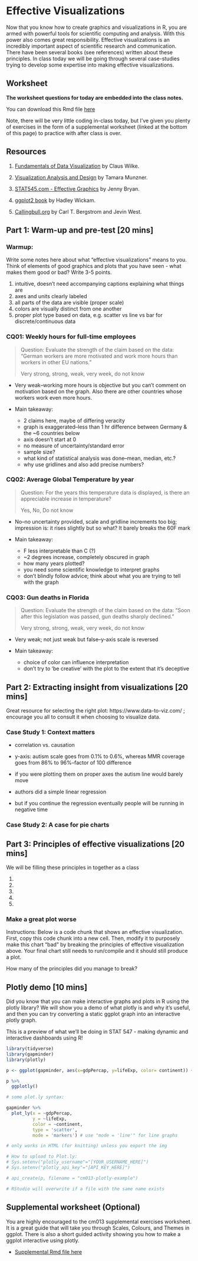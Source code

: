 # Effective Visualizations

Now that you know how to create graphics and visualizations in R, you are armed with powerful tools for scientific computing and analysis. With this power also comes great responsibility. Effective visualizations is an incredibly important aspect of scientific research and communication. There have been several books (see references) written about these principles. In class today we will be going through several case-studies trying to develop some expertise into making effective visualizations. 

## Worksheet

**The worksheet questions for today are embedded into the class notes.**

You can download this Rmd file [here](https://github.com/STAT545-UBC/Classroom/raw/master/cm013.Rmd)

Note, there will be very little coding in-class today, but I've given you plenty of exercises in the form of a supplemental worksheet (linked at the bottom of this page) to practice with after class is over.

## Resources

1. [Fundamentals of Data Visualization](https://serialmentor.com/dataviz/introduction.html) by Claus Wilke.

1. [Visualization Analysis and Design](https://www-taylorfrancis-com.ezproxy.library.ubc.ca/books/9780429088902) by Tamara Munzner.

1. [STAT545.com - Effective Graphics](https://stat545.com/effective-graphs.html) by Jenny Bryan.

1. [ggplot2 book](https://ggplot2-book.org) by Hadley Wickam.

1. [Callingbull.org](https://callingbull.org/tools.html) by Carl T. Bergstrom and Jevin West.

## Part 1: Warm-up and pre-test [20 mins]

### Warmup:

Write some notes here about what "effective visualizations" means to you. Think of elements of good graphics and plots that you have seen - what makes them good or bad? Write 3-5 points.

1. intuitive, doesn't need accompanying captions explaining what things are
1. axes and units clearly labeled
1. all parts of the data are visible (proper scale)
1. colors are visually distinct from one another
1. proper plot type based on data, e.g. scatter vs line vs bar for discrete/continuous data

### CQ01: Weekly hours for full-time employees

> Question: Evaluate the strength of the claim based on the data: "German workers are more motivated and work more hours than workers in other EU nations."
>
> Very strong, strong, weak, very week, do not know

- Very weak--working more hours is objective but you can't comment on motivation based on the graph. Also there are other countries whose workers work even more hours.

- Main takeaway: 
  - 2 claims here, maybe of differing veracity
  - graph is exaggerated--less than 1 hr difference between Germany & the ~6 countries below
  - axis doesn't start at 0
  - no measure of uncertainty/standard error
  - sample size? 
  - what kind of statistical analysis was done--mean, median, etc.?
  - why use gridlines and also add precise numbers?


### CQ02: Average Global Temperature by year

> Question: For the years this temperature data is displayed, is there an appreciable increase in temperature?
> 
> Yes, No, Do not know

- No--no uncertainty provided, scale and gridline increments too big; impression is: it rises slightly but so what? It barely breaks the 60F mark

- Main takeaway: 
  - F less interpretable than C (?)
  - ~2 degrees increase, completely obscured in graph
  - how many years plotted?
  - you need some scientific knowledge to interpret graphs
  - don't blindly follow advice; think about what you are trying to tell with the graph
  

### CQ03: Gun deaths in Florida

> Question: Evaluate the strength of the claim based on the data: “Soon after this legislation was passed, gun deaths sharply declined."
>
> Very strong, strong, weak, very week, do not know

- Very weak; not just weak but false--y-axis scale is reversed

- Main takeaway:
  - choice of color can influence interpretation
  - don't try to 'be creative' with the plot to the extent that it's deceptive

## Part 2: Extracting insight from visualizations  [20 mins]

Great resource for selecting the right plot: https://www.data-to-viz.com/ ; encourage you all to consult it when choosing to visualize data.

### Case Study 1: Context matters

- correlation vs. causation
- y-axis: autism scale goes from 0.1% to 0.6%, whereas MMR coverage goes from 86% to 96%--factor of 100 difference
- if you were plotting them on proper axes the autism line would barely move

- authors did a simple linear regression
- but if you continue the regression eventually people will be running in negative time


### Case Study 2: A case for pie charts



## Part 3: Principles of effective visualizations [20 mins]

We will be filling these principles in together as a class

1. 
1. 
1. 
1. 
1. 

### Make a great plot worse

Instructions: Below is a code chunk that shows an effective visualization. First, copy this code chunk into a new cell. Then, modify it to purposely make this chart "bad" by breaking the principles of effective visualization above. Your final chart still needs to run/compile and it should still produce a plot. 

How many of the principles did you manage to break?

## Plotly demo [10 mins]

Did you know that you can make interactive graphs and plots in R using the plotly library? We will show you a demo of what plotly is and why it's useful, and then you can try converting a static ggplot graph into an interactive plotly graph.

This is a preview of what we'll be doing in STAT 547 - making dynamic and interactive dashboards using R!

```r
library(tidyverse)
library(gapminder)
library(plotly)

p <- ggplot(gapminder, aes(x=gdpPercap, y=lifeExp, color= continent)) + geom_point()

p %>% 
  ggplotly()

# some plot.ly syntax:

```

```r
gapminder %>% 
  plot_ly(x = ~gdpPercap, 
          y = ~lifeExp, 
          color = ~continent, 
          type = 'scatter', 
          mode = 'markers') # use "mode = 'line'" for line graphs

# only works in HTML (for knitting) unless you export the img

# How to upload to Plot.ly:
# Sys.setenv("plotly_username"="[YOUR_USERNAME_HERE]")
# Sys.setenv("plotly_api_key"="[API_KEY_HERE]")

# api_create(p, filename = "cm013-plotly-example")

# RStudio will overwrite if a file with the same name exists
```


## Supplemental worksheet (Optional)

You are highly encouraged to the cm013 supplemental exercises worksheet. It is a great guide that will take you through Scales, Colours, and Themes in ggplot. There is also a short guided activity showing you how to make a ggplot interactive using plotly.

- [Supplemental Rmd file here](https://raw.githubusercontent.com/STAT545-UBC/Classroom/master/tutorials/cm013-supplemental.Rmd)